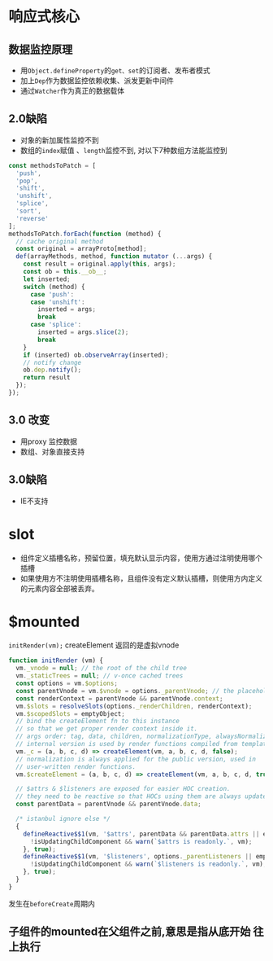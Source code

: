 
# 响应式核心
## 数据监控原理
  - 用`Object.defineProperty`的`get、set`的订阅者、发布者模式
  - 加上`Dep`作为数据监控依赖收集、派发更新中间件
  - 通过`Watcher`作为真正的数据载体
## 2.0缺陷
  - 对象的新加属性监控不到
  - 数组的`index`赋值 、`length`监控不到, 对以下7种数组方法能监控到
  
```javascript
const methodsToPatch = [
  'push',
  'pop',
  'shift',
  'unshift',
  'splice',
  'sort',
  'reverse'
];
methodsToPatch.forEach(function (method) {
  // cache original method
  const original = arrayProto[method];
  def(arrayMethods, method, function mutator (...args) {
    const result = original.apply(this, args);
    const ob = this.__ob__;
    let inserted;
    switch (method) {
      case 'push':
      case 'unshift':
        inserted = args;
        break
      case 'splice':
        inserted = args.slice(2);
        break
    }
    if (inserted) ob.observeArray(inserted);
    // notify change
    ob.dep.notify();
    return result
  });
});
```     
## 3.0 改变
  - 用proxy 监控数据
  - 数组、对象直接支持
  
## 3.0缺陷
  - IE不支持        
# slot
- 组件定义插槽名称，预留位置，填充默认显示内容，使用方通过注明使用哪个插槽
- 如果使用方不注明使用插槽名称，且组件没有定义默认插槽，则使用方内定义的元素内容全部被丢弃。

# $mounted 
`initRender(vm);`
createElement 返回的是虚拟vnode

```js
function initRender (vm) {
  vm._vnode = null; // the root of the child tree
  vm._staticTrees = null; // v-once cached trees
  const options = vm.$options;
  const parentVnode = vm.$vnode = options._parentVnode; // the placeholder node in parent tree
  const renderContext = parentVnode && parentVnode.context;
  vm.$slots = resolveSlots(options._renderChildren, renderContext);
  vm.$scopedSlots = emptyObject;
  // bind the createElement fn to this instance
  // so that we get proper render context inside it.
  // args order: tag, data, children, normalizationType, alwaysNormalize
  // internal version is used by render functions compiled from templates
  vm._c = (a, b, c, d) => createElement(vm, a, b, c, d, false);
  // normalization is always applied for the public version, used in
  // user-written render functions.
  vm.$createElement = (a, b, c, d) => createElement(vm, a, b, c, d, true);

  // $attrs & $listeners are exposed for easier HOC creation.
  // they need to be reactive so that HOCs using them are always updated
  const parentData = parentVnode && parentVnode.data;

  /* istanbul ignore else */
  {
    defineReactive$$1(vm, '$attrs', parentData && parentData.attrs || emptyObject, () => {
      !isUpdatingChildComponent && warn(`$attrs is readonly.`, vm);
    }, true);
    defineReactive$$1(vm, '$listeners', options._parentListeners || emptyObject, () => {
      !isUpdatingChildComponent && warn(`$listeners is readonly.`, vm);
    }, true);
  }
}
```
发生在`beforeCreate`周期内


## 子组件的mounted在父组件之前,意思是指从底开始 往上执行